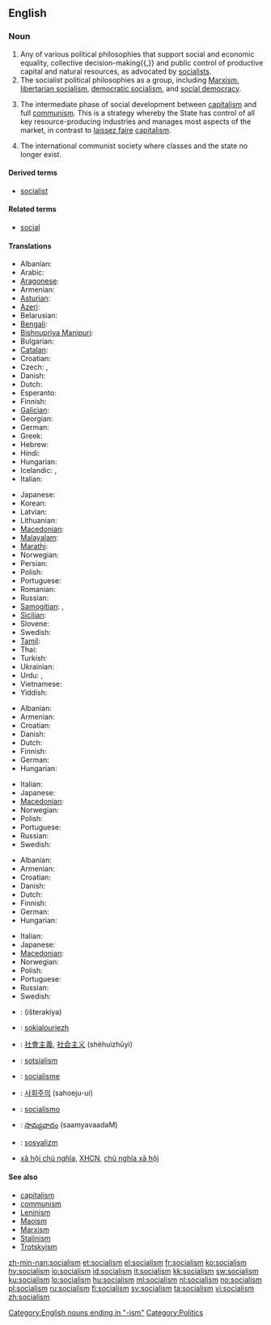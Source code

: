 {{wikipedia}}
==English==

===Noun===
{{en-noun|-}}

# Any of various political philosophies that support social and economic equality, collective decision-making{{,}} and public control of productive capital and natural resources, as advocated by [[socialist]]s.
# The socialist political philosophies as a group, including [[Marxism]], [[libertarian socialism]], [[democratic socialism]], and [[social democracy]].
# {{context|Leninism}} The intermediate phase of social development between [[capitalism]] and full [[communism]]. This is a strategy whereby the State has control of all key resource-producing industries and manages most aspects of the market, in contrast to [[laissez faire]] [[capitalism]].
# {{context|Classical Marxism}} The international communist society where classes and the state no longer exist.

====Derived terms====
* [[socialist]]

====Related terms====
* [[social]]

====Translations====
{{trans-top|political philosophy of social and economic equality}}
* Albanian: {{t+|sq|socializmi|m|xs=Albanian}}
* Arabic: {{t|ar|اشتراكية|sc=Arab}}
* [[Aragonese]]: {{t|an|sozialismo|m}}
* Armenian: {{t-|hy|սոցիալիզմ|tr=soc’ializm|xs=Armenian}}
* [[Asturian]]: {{t|ast|socialismu|m}}
* [[Azeri]]: {{t|az|sosializm}}
* Belarusian: {{t|be|сацыялізм|sc=Cyrl}}
* [[Bengali]]: {{t|bn|সমাজতন্ত্র|sc=Beng}}
* [[Bishnupriya Manipuri]]: {{tø|bpy|সমাজতন্ত্র|sc=Beng}}
* Bulgarian: {{t|bg|социализъм|sc=Cyrl}}
* [[Catalan]]: {{t|ca|socialisme|m}}
* Croatian: {{t+|hr|socijalizam|m}}
* Czech: {{t-|cs|socialismus|m}}, {{t-|cs|socializmus|m}}
* Danish: {{t-|da|socialisme}}
* Dutch: {{t-|nl|socialisme|n}}
* Esperanto: {{t|eo|socialismo}}
* Finnish: {{t+|fi|sosialismi}}
* [[Galician]]: {{t|gl|socialismo|m}}
* Georgian: {{t|ka|სოციალიზმი|sc=Geor}}
* German: {{t+|de|Sozialismus|m}}
* Greek: {{t|el|σοσιαλισμός|m|tr=sosialismos|sc=Grek}}
* Hebrew: {{t|he|סוציאליזם|m|tr=sotsyalizm|alt=סוֹצְיָאלִיזְם|sc=Hebr}}
* Hindi: {{t|hi|समाजवाद|m|tr=samājvād|sc=Deva}}
* Hungarian: {{t+|hu|szocializmus}}
* Icelandic: {{t|is|jafnaðarstefna}},  {{t|is|sósíalismi}}
* Italian: {{t+|it|socialismo|m}}
{{trans-mid}}
* Japanese: {{t-|ja|社会主義|tr=shakai-shugi|sc=Jpan}}
* Korean: {{t+|ko|사회주의|tr=sahoeju-ui|sc=Hang}}
* Latvian: {{t|lv|sociālisms|m}}
* Lithuanian: {{t|lt|socializmas|m}}
* [[Macedonian]]: {{t-|mk|социјализам|m|tr=socijalízam|xs=Macedonian}}
* [[Malayalam]]: {{t|ml|സോഷ്യലിസം|sc=Mlym}}
* [[Marathi]]: {{t|mr|समाजवाद|tr=samājvād|sc=Deva}}
* Norwegian: {{t-|no|sosialisme|m}}
* Persian: {{t|fa|سوسیالیسم|sc=fa-Arab}}
* Polish: {{t+|pl|socjalizm|m}}
* Portuguese: {{t+|pt|socialismo|m}}
* Romanian: {{t|ro|socialism}}
* Russian: {{t+|ru|социализм|m|tr=socialízm|sc=Cyrl}}
* [[Samogitian]]: {{tø|bat-smg|suocēlėzmos|m}},  {{tø|bat-smg|socialėzmos|m}}
* [[Sicilian]]: {{t|scn|sucialìsimu|m}}
* Slovene: {{t|sl|socializem|m|alt=socialízem}}
* Swedish: {{t+|sv|socialism|c}}
* [[Tamil]]: {{t|ta|சமவுடமை|sc=Taml}}
* Thai: {{t|th|สังคมนิยม|tr=săng-kom ní-yom|sc=Thai}}
* Turkish: {{t|tr|sosyalizm}}
* Ukrainian: {{t|uk|соціалізм|tr=socializm|sc=Cyrl}}
* Urdu: {{t|ur|اشتراکیت|sc=ur-Arab}},  {{t|ur|سوشلزم|sc=ur-Arab}}
* Vietnamese: {{t|vi|chủ nghĩa xã hội}}
* Yiddish: {{t|yi|סאציאליזם|sc=yi-Hebr}}
{{trans-bottom}}

{{trans-top|group of socialist political philosophies}}
* Albanian: {{t+|sq|socializmi|m|xs=Albanian}}
* Armenian: {{t-|hy|սոցիալիզմ|tr=soc’ializm|xs=Armenian}}
* Croatian: {{t+|hr|socijalizam|m}}
* Danish: {{t-|da|socialisme}}
* Dutch: {{t-|nl|socialisme|n}}
* Finnish: {{t+|fi|sosialismi}}
* German: {{t+|de|Sozialismus|m}}
* Hungarian: {{t+|hu|szocializmus}}
{{trans-mid}}
* Italian: {{t+|it|socialismo|m}}
* Japanese: {{t-|ja|社会主義|tr=shakai-shugi|sc=Jpan}}
* [[Macedonian]]: {{t-|mk|социјализам|m|tr=socijalízam|xs=Macedonian}}
* Norwegian: {{t-|no|sosialisme|m}}
* Polish: {{t+|pl|socjalizm|m}}
* Portuguese: {{t+|pt|socialismo|m}}
* Russian: {{t+|ru|социализм|m|tr=socialízm|sc=Cyrl}}
* Swedish: {{t+|sv|socialism|c}}
{{trans-bottom}}

{{trans-top|intermediate phase of social development}}
* Albanian: {{t+|sq|socializmi|m|xs=Albanian}}
* Armenian: {{t-|hy|սոցիալիզմ|tr=soc’ializm|xs=Armenian}}
* Croatian: {{t+|hr|socijalizam|m}}
* Danish: {{t-|da|socialisme}}
* Dutch: {{t-|nl|socialisme|n}}
* Finnish: {{t+|fi|sosialismi}}
* German: {{t+|de|Sozialismus|m}}
* Hungarian: {{t+|hu|szocializmus}}
{{trans-mid}}
* Italian: {{t+|it|socialismo|m}}
* Japanese: {{t-|ja|社会主義|tr=shakai-shugi|sc=Jpan}}
* [[Macedonian]]: {{t-|mk|социјализам|m|tr=socijalízam|xs=Macedonian}}
* Norwegian: {{t-|no|sosialisme|m}}
* Polish: {{t+|pl|socjalizm|m}}
* Portuguese: {{t+|pt|socialismo|m}}
* Russian: {{t+|ru|социализм|m|tr=socialízm|sc=Cyrl}}
* Swedish: {{t+|sv|socialism|c}}
{{trans-bottom}}

{{checktrans-top}}
* {{ttbc|Arabic}}: {{Arab|[[اشتراكية]]}} (išterakíya) {{f}}
* {{ttbc|Breton}}: [[sokialouriezh]] {{f}}
* {{ttbc|Chinese}}: [[社會主義]], [[社会主义]] (shèhuìzhǔyì)
* {{ttbc|Estonian}}: [[sotsialism]]
* {{ttbc|French}}: [[socialisme]] {{m}}
{{checktrans-mid}}
* {{ttbc|Korean}}: [[사회주의]] (sahoeju-ui)
* {{ttbc|Spanish}}: [[socialismo]] {{m}}
* {{ttbc|Telugu}}: [[సామ్యవాదం]] (saamyavaadaM)
* {{ttbc|Turkish}}: [[sosyalizm]]
* {{ttbc|Vietnamese}} [[xã hội chủ nghĩa]], [[XHCN]], [[chủ nghĩa xã hội]]
{{checktrans-bottom}}

====See also====
* [[capitalism]]
* [[communism]]
* [[Leninism]]
* [[Maoism]]
* [[Marxism]]
* [[Stalinism]]
* [[Trotskyism]]

[[Category:English nouns ending in "-ism"]]
[[Category:Politics]]

[[zh-min-nan:socialism]]
[[et:socialism]]
[[el:socialism]]
[[fr:socialism]]
[[ko:socialism]]
[[hy:socialism]]
[[io:socialism]]
[[id:socialism]]
[[it:socialism]]
[[kk:socialism]]
[[sw:socialism]]
[[ku:socialism]]
[[lo:socialism]]
[[hu:socialism]]
[[ml:socialism]]
[[nl:socialism]]
[[no:socialism]]
[[pl:socialism]]
[[ru:socialism]]
[[fi:socialism]]
[[sv:socialism]]
[[ta:socialism]]
[[vi:socialism]]
[[zh:socialism]]